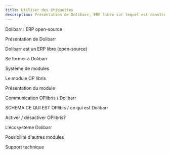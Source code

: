 ```yaml
---
title: Utiliser des étiquettes
description: Présentation de Dolibarr, ERP libre sur lequel est construit OPlibris
---
```


Dolibarr : ERP open-source

Présentation de Dolibarr

Dolibarr est un ERP libre (open-source)

Se former à Dolibarr

Système de modules

Le module OP libris

Présentation du module

Communication OPlibris / Dolibarr

SCHEMA CE QUI EST OPlibis / ce qui est Dolibarr

Activer / désactiver OPlibris?

L'écosystème Dolibarr

Possibilité d'autres modules

Support technique
